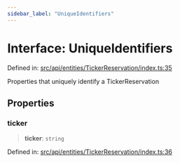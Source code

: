 ```yaml
---
sidebar_label: "UniqueIdentifiers"
---
```


# Interface: UniqueIdentifiers

Defined in: [src/api/entities/TickerReservation/index.ts:35](https://github.com/PolymeshAssociation/polymesh-sdk/blob/bee6a2fe7a8ce5db42a6982e793782182cde2153/src/api/entities/TickerReservation/index.ts#L35)

Properties that uniquely identify a TickerReservation

## Properties

### ticker

> **ticker**: `string`

Defined in: [src/api/entities/TickerReservation/index.ts:36](https://github.com/PolymeshAssociation/polymesh-sdk/blob/bee6a2fe7a8ce5db42a6982e793782182cde2153/src/api/entities/TickerReservation/index.ts#L36)
